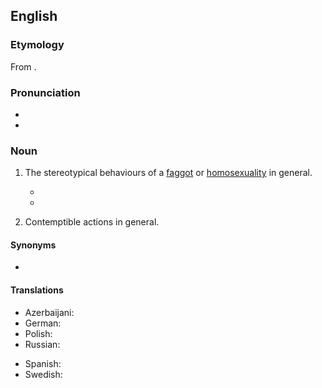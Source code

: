 ==English==

===Etymology===
From {{suffix|en|faggot|ry}}.

===Pronunciation===
* {{IPA|en|/ˈfæɡətɹi/}}
* {{audio|en|En-au-faggotry.ogg|Audio (AU)}}

===Noun===
{{en-noun|~|faggotries}}

# {{lb|en|offensive|pejorative|slang}} The stereotypical behaviours of a [[faggot]] {{gloss|male homosexual}} or [[homosexuality]] in general.
#* {{quote-journal|en|journal={{w|Neurotica (magazine)|Neurotica}}|author={{w|Gershon Legman|G[ershon] Legman}}|passage=The exploitation of brutality and terror is blatantly apparent. The homosexual element lies somewhat deeper. It is not —  at least, not importantly — in the obvious '''faggotry''' of men kissing one another and saying 'I love you,' [...]|number=3|page=18|year=1948|month=November|title=The Psychopathology of the Comics}}
#* {{quote-journal|en|passage=Never­theless we have also observed that rebellion ignored soon falls flat, and most of these "social rebels" see the folly of their '''faggotry''' in time.|month=December|year=1962|journal={{w|Mattachine Review}}|publisher=Mattachine Society|volume=VIII|number=11 [misprint for 12]|page=35|column=1|pageurl=https://digitalassets.lib.berkeley.edu/sfbagals/Mattachine_Review/1962_Mattachine_Vol08_No12_Dec.pdf#page=21|title=Can We Change Our Swishy Brothers?|author=Richard Mayer|location=Los Angeles|issn=0465-3874}}
# {{lb|en|offensive|slang}} Contemptible actions in general.

====Synonyms====
* {{l|en|gayness}}

====Translations====
{{trans-top|the quality of being a faggot}}
* Azerbaijani: {{t|az|götvərənlik}}
* German: {{t|de|Geschwuchtel|n}}
* Polish: {{t+|pl|pedalstwo|n}}
* Russian: {{t|ru|пидорство|n}}
{{trans-mid}}
* Spanish: {{t|es|mariconería|f}}
* Swedish: {{t+|sv|bögeri|n}}
{{trans-bottom}}